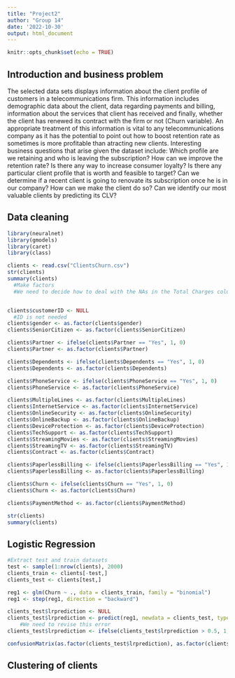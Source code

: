 ```yaml
---
title: "Project2"
author: "Group 14"
date: '2022-10-30'
output: html_document
---
```


```r
knitr::opts_chunk$set(echo = TRUE)
```
## Introduction and business problem

  The selected data sets displays information about the client profile of customers in a telecommunications firm. This information includes demographic data about the client, data regarding payments and billing, information about the services that client has received and finally, whether the client has renewed its contract with the firm or not (Churn variable). An appropriate treatment of this information is vital to any telecommunications company as it has the potential to point out how to boost retention rate as sometimes is more profitable than atracting new clients. Interesting business questions that arise given the dataset include: Which profile are we retaining and who is leaving the subscription? How can we improve the retention rate? Is there any way to increase consumer loyalty? Is there any particular client profile that is worth and feasible to target?  Can we determine if a recent client is going to renovate its subscription once he is in our company? How can we make the client do so? Can we identify our most valuable clients by predicting its CLV? 

## Data cleaning

```r
library(neuralnet)
library(gmodels)
library(caret)
library(class)

clients <- read.csv("ClientsChurn.csv")
str(clients)
summary(clients)
  #Make factors
  #We need to decide how to deal with the NAs in the Total Charges column


clients$customerID <- NULL
  #ID is not needed
clients$gender <- as.factor(clients$gender)
clients$SeniorCitizen <- as.factor(clients$SeniorCitizen)

clients$Partner <- ifelse(clients$Partner == "Yes", 1, 0)
clients$Partner <- as.factor(clients$Partner)

clients$Dependents <- ifelse(clients$Dependents == "Yes", 1, 0)
clients$Dependents <- as.factor(clients$Dependents)

clients$PhoneService <- ifelse(clients$PhoneService == "Yes", 1, 0)
clients$PhoneService <- as.factor(clients$PhoneService)

clients$MultipleLines <- as.factor(clients$MultipleLines)
clients$InternetService <- as.factor(clients$InternetService)
clients$OnlineSecurity <- as.factor(clients$OnlineSecurity)
clients$OnlineBackup <- as.factor(clients$OnlineBackup)
clients$DeviceProtection <- as.factor(clients$DeviceProtection)
clients$TechSupport <- as.factor(clients$TechSupport)
clients$StreamingMovies <- as.factor(clients$StreamingMovies)
clients$StreamingTV <- as.factor(clients$StreamingTV)
clients$Contract <- as.factor(clients$Contract)

clients$PaperlessBilling <- ifelse(clients$PaperlessBilling == "Yes", 1, 0)
clients$PaperlessBilling <- as.factor(clients$PaperlessBilling)

clients$Churn <- ifelse(clients$Churn == "Yes", 1, 0)
clients$Churn <- as.factor(clients$Churn)

clients$PaymentMethod <- as.factor(clients$PaymentMethod)

str(clients)
summary(clients)
```

## Logistic Regression

```r
#Extract test and train datasets
test <- sample(1:nrow(clients), 2000)
clients_train <- clients[-test,]
clients_test <- clients[test,]

reg1 <- glm(Churn ~ ., data = clients_train, family = "binomial")
reg1 <- step(reg1, direction = "backward")

clients_test$lrprediction <- NULL
clients_test$lrprediction <- predict(reg1, newdata = clients_test, type = "response") 
    #We need to revise this error
clients_test$lrprediction <- ifelse(clients_test$lrprediction > 0.5, 1, 0)

confusionMatrix(as.factor(clients_test$lrprediction), as.factor(clients_test$Churn), positive = "1")
```
## Clustering of clients

```r

```


